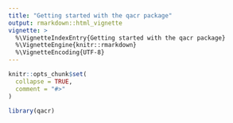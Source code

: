 ```yaml
---
title: "Getting started with the qacr package"
output: rmarkdown::html_vignette
vignette: >
  %\VignetteIndexEntry{Getting started with the qacr package}
  %\VignetteEngine{knitr::rmarkdown}
  %\VignetteEncoding{UTF-8}
---
```


```r
knitr::opts_chunk$set(
  collapse = TRUE,
  comment = "#>"
)
```

```r
library(qacr)
```
